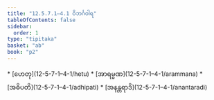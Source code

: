 ```yaml
---
title: "12.5.7.1–4.1 ဝိဘင်္ဂဝါရ"
tableOfContents: false
sidebar:
  order: 1
type: "tipitaka"
basket: "ab"
book: "p2"
---
```



<DynamicBreadcrumb />



<TableOfContents book="p2" section="12.5.7.1">
* [ဟေတု](12-5-7-1–4-1/hetu)
* [အာရမ္မဏ](12-5-7-1–4-1/arammana)
* [အဓိပတိ](12-5-7-1–4-1/adhipati)
* [အနန္တရာဒိ](12-5-7-1–4-1/anantaradi)
</TableOfContents>
